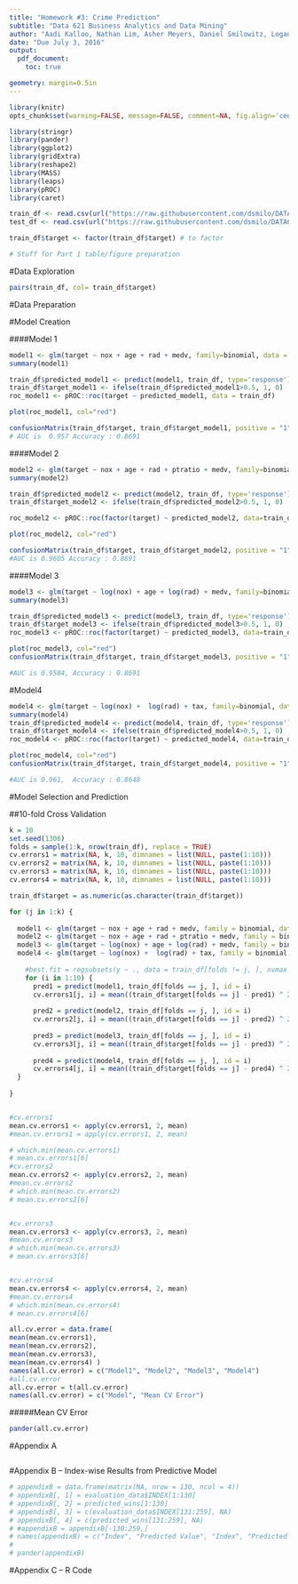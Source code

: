 ```yaml
---
title: "Homework #3: Crime Prediction"
subtitle: "Data 621 Business Analytics and Data Mining"
author: "Aadi Kalloo, Nathan Lim, Asher Meyers, Daniel Smilowitz, Logan Thomson"
date: "Due July 3, 2016"
output: 
  pdf_document: 
    toc: true

geometry: margin=0.5in
---
```


```r
library(knitr)
opts_chunk$set(warning=FALSE, message=FALSE, comment=NA, fig.align='center')

library(stringr)
library(pander)
library(ggplot2)
library(gridExtra)
library(reshape2)
library(MASS)
library(leaps)
library(pROC)
library(caret)

train_df <- read.csv(url("https://raw.githubusercontent.com/dsmilo/DATA621/master/HW3/Data/crime-training-data.csv"))
test_df <- read.csv(url("https://raw.githubusercontent.com/dsmilo/DATA621/master/HW3/Data/crime-evaluation-data.csv"))

train_df$target <- factor(train_df$target) # to factor

# Stuff for Part 1 table/figure preparation

```



#Data Exploration

```r
pairs(train_df, col= train_df$target)
```


#Data Preparation


#Model Creation

####Model 1
```r
model1 <- glm(target ~ nox + age + rad + medv, family=binomial, data = train_df)
summary(model1)

train_df$predicted_model1 <- predict(model1, train_df, type='response')
train_df$target_model1 <- ifelse(train_df$predicted_model1>0.5, 1, 0)
roc_model1 <- pROC::roc(target ~ predicted_model1, data = train_df)

plot(roc_model1, col="red")

confusionMatrix(train_df$target, train_df$target_model1, positive = "1")
# AUC is  0.957 Accuracy : 0.8691 

```


####Model 2
```r
model2 <- glm(target ~ nox + age + rad + ptratio + medv, family=binomial, data = train_df)
summary(model2)

train_df$predicted_model2 <- predict(model2, train_df, type='response')
train_df$target_model2 <- ifelse(train_df$predicted_model2>0.5, 1, 0)

roc_model2 <- pROC::roc(factor(target) ~ predicted_model2, data=train_df)

plot(roc_model2, col="red")

confusionMatrix(train_df$target, train_df$target_model2, positive = "1")
#AUC is 0.9605 Accuracy : 0.8691
```

####Model 3
```r
model3 <- glm(target ~ log(nox) + age + log(rad) + medv, family=binomial, data = train_df)
summary(model3)

train_df$predicted_model3 <- predict(model3, train_df, type='response')
train_df$target_model3 <- ifelse(train_df$predicted_model3>0.5, 1, 0)
roc_model3 <- pROC::roc(factor(target) ~ predicted_model3, data=train_df)

plot(roc_model3, col="red")
confusionMatrix(train_df$target, train_df$target_model3, positive = "1")

#AUC is 0.9584, Accuracy : 0.8691 
```

#Model4
```r
model4 <- glm(target ~ log(nox) +  log(rad) + tax, family=binomial, data = train_df)
summary(model4)
train_df$predicted_model4 <- predict(model4, train_df, type='response')
train_df$target_model4 <- ifelse(train_df$predicted_model4>0.5, 1, 0)
roc_model4 <- pROC::roc(factor(target) ~ predicted_model4, data=train_df)

plot(roc_model4, col="red")
confusionMatrix(train_df$target, train_df$target_model4, positive = "1")

#AUC is 0.961,  Accuracy : 0.8648
```


#Model Selection and Prediction

##10-fold Cross Validation
```r
k = 10
set.seed(1306)
folds = sample(1:k, nrow(train_df), replace = TRUE)
cv.errors1 = matrix(NA, k, 10, dimnames = list(NULL, paste(1:10)))
cv.errors2 = matrix(NA, k, 10, dimnames = list(NULL, paste(1:10)))
cv.errors3 = matrix(NA, k, 10, dimnames = list(NULL, paste(1:10)))
cv.errors4 = matrix(NA, k, 10, dimnames = list(NULL, paste(1:10)))

train_df$target = as.numeric(as.character(train_df$target))

for (j in 1:k) {
  
  model1 <- glm(target ~ nox + age + rad + medv, family = binomial, data = train_df[folds != j, ])
  model2 <- glm(target ~ nox + age + rad + ptratio + medv, family = binomial, data = train_df[folds != j, ])
  model3 <- glm(target ~ log(nox) + age + log(rad) + medv, family = binomial, data = train_df[folds != j, ])
  model4 <- glm(target ~ log(nox) +  log(rad) + tax, family = binomial, data = train_df[folds != j, ])
  
    #best.fit = regsubsets(y ~ ., data = train_df[folds != j, ], nvmax = 10)
    for (i in 1:10) {
      pred1 = predict(model1, train_df[folds == j, ], id = i)
      cv.errors1[j, i] = mean((train_df$target[folds == j] - pred1) ^ 2)
    
      pred2 = predict(model2, train_df[folds == j, ], id = i)
      cv.errors2[j, i] = mean((train_df$target[folds == j] - pred2) ^ 2)
  
      pred3 = predict(model3, train_df[folds == j, ], id = i)
      cv.errors3[j, i] = mean((train_df$target[folds == j] - pred3) ^ 2)
      
      pred4 = predict(model4, train_df[folds == j, ], id = i)
      cv.errors4[j, i] = mean((train_df$target[folds == j] - pred4) ^ 2)
  }
  
}


#cv.errors1
mean.cv.errors1 <- apply(cv.errors1, 2, mean)
#mean.cv.errors1 = apply(cv.errors1, 2, mean)

# which.min(mean.cv.errors1)
# mean.cv.errors1[6]
#cv.errors2
mean.cv.errors2 <- apply(cv.errors2, 2, mean)
#mean.cv.errors2
# which.min(mean.cv.errors2)
# mean.cv.errors2[6]


#cv.errors3
mean.cv.errors3 <- apply(cv.errors3, 2, mean)
#mean.cv.errors3
# which.min(mean.cv.errors3)
# mean.cv.errors3[6]


#cv.errors4
mean.cv.errors4 <- apply(cv.errors4, 2, mean)
#mean.cv.errors4
# which.min(mean.cv.errors4)
# mean.cv.errors4[6]

all.cv.error = data.frame(
mean(mean.cv.errors1),
mean(mean.cv.errors2),
mean(mean.cv.errors3),
mean(mean.cv.errors4) )
names(all.cv.error) = c("Model1", "Model2", "Model3", "Model4")
#all.cv.error
all.cv.error = t(all.cv.error)
names(all.cv.error) = c("Model", "Mean CV Error")


```

#####Mean CV Error
```r
pander(all.cv.error)
```


\newpage 

#Appendix A 
```r

```

\newpage

#Appendix B -- Index-wise Results from Predictive Model
```r
# appendixB = data.frame(matrix(NA, nrow = 130, ncol = 4))
# appendixB[, 1] = evaluation_data$INDEX[1:130]
# appendixB[, 2] = predicted_wins[1:130] 
# appendixB[, 3] = c(evaluation_data$INDEX[131:259], NA)
# appendixB[, 4] = c(predicted_wins[131:259], NA)
# #appendixB = appendixB[-130:259,]
# names(appendixB) = c("Index", "Predicted Value", "Index", "Predicted Value")
# 
# pander(appendixB)
```

\newpage

#Appendix C -- R Code

```r

```
